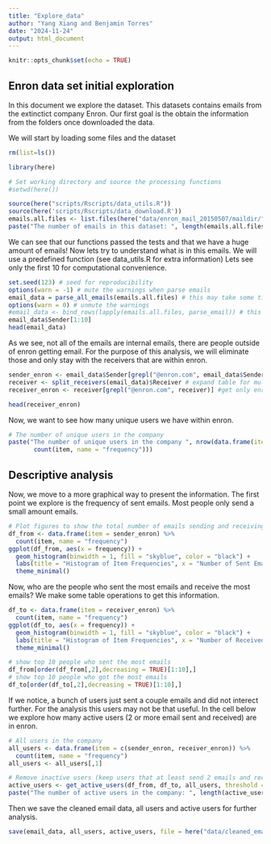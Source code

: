 ```yaml
---
title: "Explore_data"
author: "Yang Xiang and Benjamin Torres"
date: "2024-11-24"
output: html_document
---
```


```r
knitr::opts_chunk$set(echo = TRUE)
```

## Enron data set initial exploration

In this document we explore the dataset. This datasets contains emails from the extinctict company Enron. Our first goal is the obtain the information from the folders once downloaded the data.

We will start by loading some files and the dataset

```r
rm(list=ls())

library(here)

# Set working directory and source the processing functions
#setwd(here())

source(here("scripts/Rscripts/data_utils.R"))
source(here('scripts/Rscripts/data_download.R'))
emails.all.files <- list.files(here("data/enron_mail_20150507/maildir/"), full.names = T, recursive = T)
paste("The number of emails in this dataset: ", length(emails.all.files))
```

We can see that our functions passed the tests and that we have a huge amount of emails!
Now lets try to understand what is in this emails. We will use a predefined function (see data_utils.R for extra information) Lets see only the first 10 for computational convenience.

```r
set.seed(123) # seed for reproducibility
options(warn = -1) # mute the warnings when parse emails
email_data = parse_all_emails(emails.all.files) # this may take some time
options(warn = 0) # unmute the warnings
#email_data <- bind_rows(lapply(emails.all.files, parse_email)) # this may take some time
email_data$Sender[1:10]
head(email_data)
```
As we see, not all of the emails are internal emails, there are people outside of enron getting email. For the purpose of this analysis, we will eliminate those and only stay with the receivers that are within enron.

```r
sender_enron <- email_data$Sender[grepl("@enron.com", email_data$Sender)]
receiver <- split_receivers(email_data)$Receiver # expand table for multiple receivers(see data_utils.R)
receiver_enron <- receiver[grepl("@enron.com", receiver)] #get only enron emails (as we get only enron emails, there is no user with multiple emails)

head(receiver_enron)
```

Now, we want to see how many unique users we have within enron.

```r
# The number of unique users in the company
paste("The number of unique users in the company ", nrow(data.frame(item = c(sender_enron,receiver_enron)) %>%
       count(item, name = "frequency")))
```
## Descriptive analysis 

Now, we move to a more graphical way to present the information. The first point we explore is the frequency of sent emails. Most people only send a small amount emails.

```r
# Plot figures to show the total number of emails sending and receiving by each employee in this company. 
df_from <- data.frame(item = sender_enron) %>%
  count(item, name = "frequency")
ggplot(df_from, aes(x = frequency)) +
  geom_histogram(binwidth = 1, fill = "skyblue", color = "black") +
  labs(title = "Histogram of Item Frequencies", x = "Number of Sent Emails", y = "Count") +
  theme_minimal()
```
Now, who are the people who sent the most emails and receive the most emails? We make some table operations to get this information.

```r
df_to <- data.frame(item = receiver_enron) %>%
  count(item, name = "frequency")
ggplot(df_to, aes(x = frequency)) +
  geom_histogram(binwidth = 1, fill = "skyblue", color = "black") +
  labs(title = "Histogram of Item Frequencies", x = "Number of Received Emails", y = "Count") +
  theme_minimal()

# show top 10 people who sent the most emails
df_from[order(df_from[,2],decreasing = TRUE)[1:10],]
# show top 10 people who got the most emails
df_to[order(df_to[,2],decreasing = TRUE)[1:10],]
```
If we notice, a bunch of users just sent a couple emails and did not interect further. For the analysis this users may not be that useful. In the cell below we explore how many active users (2 or more email sent and received) are in enron.

```r
# All users in the company
all_users <- data.frame(item = c(sender_enron, receiver_enron)) %>%
  count(item, name = "frequency")
all_users <- all_users[,1]

# Remove inactive users (keep users that at least send 2 emails and receive 2 emails)
active_users <- get_active_users(df_from, df_to, all_users, threshold = 1)
paste("The number of active users in the company: ", length(active_users))

```

Then we save the cleaned email data, all users and active users for further analysis.

```r
save(email_data, all_users, active_users, file = here("data/cleaned_email_data.RData"))
```




